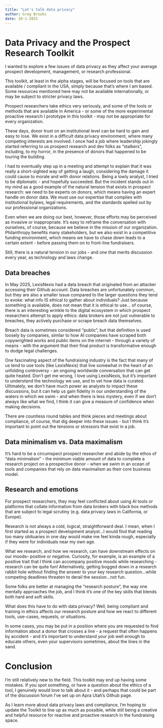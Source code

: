 ```yaml
---
title: "Let's talk data privacy"
author: Greg Brooks
date: 10-1-2025
---
```


# Data Privacy and the Prospect Research Toolkit

I wanted to explore a few issues of data privacy as they affect your average prospect development, management, or research professional.

This toolkit, at least in the alpha stages, will be focused on tools that are available / compliant in the USA, simply because that's where I am based. Some resources mentioned here may not be available internationally, or may be subject to stricter privacy laws. 

Prospect researchers take ethics very seriously, and some of the tools or methods that are available in America - or some of the more experimental proactive research I prototype in this toolkit - may not be appropriate for every organization. 

These days, donor trust on an institutional level can be hard to gain and easy to lose. We exist in a difficult data privacy environment, where many competing interests are involved. I once had a job where leadership jokingly started referring to us prospect research and dev folks as "stalkers", including, to my horror, in the presence of donors that happened to be touring the building. 

I had to eventually step up in a meeting and attempt to explain that it was really a short-sighted way of getting a laugh, considering the damage it could cause to morale and with donor relations. Being a lowly analyst, I tried to be diplomatic - and hopefully succeeded. But the incident stands out in my mind as a good example of the natural tension that exists in prospect research: we need to be experts on donors, which means having an expert handle on donor data. We must use our expertise that complies with institutional bylaws, legal requirements, and the standards spelled out by our professional organizations. 

Even when we are doing our best, however, those efforts may be perceived as invasive or inappropriate. It's easy to reframe the conversation with ourselves, of course, because we believe in the mission of our organization. Philanthropy benefits many stakeholders, but we also exist in a competitive funding environment, which means we have to chase down leads to a certain extent - before passing them on to front-line fundraisers. 

Still, there is a natural tension in our jobs - and one that merits discussion every year, as technology and laws change.

## Data breaches

In May 2025, LexisNexis had a data breach that originated from an attacker accessing their Github account. Data breaches are unfortunately common, but they are also a smaller issue compared to the larger questions they tend to evoke: what info IS ethical to gather about individuals? Just because something is available, does not mean that it is ethical to use... of course, there is an interesting wrinkle to the digital ecosystem in which prospect researchers attempt to apply ethics: data brokers are not just vulnerable to breaches, they actively purchase or scrape breach data themselves. 

Breach data is sometimes considered "public", but that definition is used loosely by companies, similar to how AI companies have scraped both copywrighted works and public items on the internet - through a variety of means - with the argument that their final product is transformative enough to dodge legal challenges. 

One fascinating aspect of the fundraising industry is the fact that many of us tend to use tools (like LexisNexis) that live somewhat in the heart of an unfolding controversy - an ongoing worldwide conversation that can get quite heated. Don't get me wrong, I love using LexisNexis, but it's important to understand the technology we use, and to vet how data is curated. Ultimately, we don't have much power as analysts to impact these discussions, but it can help us gain fidelity in our understanding of the waters in which we swim - and when there is less mystery, even if we don't always like what we find, I think it can give a measure of confidence when making decisions.

There are countless round tables and think pieces and meetings about compliance, of course, that dig deeper into these issues - but I think it's important to point out the tensions or stressors that exist in a job. 

## Data minimalism vs. Data maximalism

It's hard to be a circumspect prospect researcher and abide by the ethos of "data minimalism" - the minimum viable amount of data to complete a research project on a prospective donor - when we swim in an ocean of tools and companies that rely on data maximalism as their core business model. 

## Research and emotions

For prospect researchers, they may feel conflicted about using AI tools or platforms that collate information from data brokers with black box methods that are subject to legal scrutiny (e.g. data privacy laws in California, or Europe). 

Research is not always a cold, logical, straightforward deal. I mean, when I first started as a prospect development analyst...I would find that reading too many obituaries in one day would make me feel kinda rough, especially if they were for individuals near my own age. 

What we research, and how we research, can have downstream effects on our moods-- positive or negative. Curiosity, for example, is an example of a positive trait that I think can accompany positive moods while researching - research can be quite fun! Alternatively, getting bogged down in a research rabbit hole without finding the answer to your key research question...while competing deadlines threaten to derail the session...not fun. 

Some folks are better at managing the "research posture", the way one mentally approaches the job, and I think it's one of the key skills that blends both hard and soft skills. 

What does this have to do with data privacy? Well, being compliant and training in ethics affects our research posture and how we react to different tools, use-cases, requests, or situations. 

In some cases, you may be put in a position where you are requested to find information about a donor that crosses a line - a request that often happens by accident - and it's important to understand your job well enough to educate others, even your supervisors sometimes, about the lines in the sand. 

# Conclusion

I'm still relatively new to the field. This toolkit may end up having some mistakes. If you spot something, or have a question about the ethics of a tool, I genuinely would love to talk about it - and perhaps that could be part of the discussion forum I've set up on Apra Utah's Github page. 

As I learn more about data privacy laws and compliance, I'm hoping to update the Toolkit to line up as much as possible, while still being a creative and helpful resource for reactive and proactive research in the fundraising space.